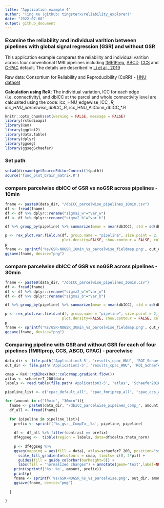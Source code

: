 ```yaml
---
title: "Application example 4"
author: "Ting Xu (github: tingsterx/reliability_explorer)"
date: "2022-07-08"
output: github_document
---
```


### Examine the reliability and individual varition between pipelines with global signal regression (GSR) and without GSR

This application example compares the reliability and individual varition across four conventional fMRI pipelines including [fMRIPrep](https://fmriprep.org/en/stable/), [ABCD](https://www.biorxiv.org/content/10.1101/2021.07.09.451638v1), [CCS](https://www.sciencedirect.com/science/article/abs/pii/S2095927316305394) and [C-PAC](https://fcp-indi.github.io/docs/latest/user/index) default. The details are described in [Li et al., 2019](https://www.biorxiv.org/content/10.1101/2021.12.01.470790v1)

Raw data: Consortium for Reliability and Reproducibility (CoRR) - [HNU dataset]( http://fcon_1000.projects.nitrc.org/indi/CoRR/html/hnu_1.html)

**Calculation using ReX**: The individual variation, ICC for each edge (i.e. connectivity), and dbICC at the parcel and whole connectivity level are calcualted using the code: icc_HNU_edgewise_ICC_*.R, icc_HNU_parcelwise_dbICC_*.R, icc_HNU_AllConn_dbICC_*.R


```r
knitr::opts_chunk$set(warning = FALSE, message = FALSE) 
library(rstudioapi)
library(ReX)
library(ggplot2)
library(data.table)
library(dplyr)
library(ggseg)
library(ggsegSchaefer)
```

### Set path
```r
setwd(dirname(getSourceEditorContext()$path))
source('func_plot_brain_matrix.R')
```

### compare parcelwise dbICC of GSR vs noGSR across pipelines - 10min
```r
fname <- paste0(data_dir, "/dbICC_parcelwise_pipelines_10min.csv")
df <- fread(fname)
df <- df %>% dplyr::rename("sigma2_w"="var_w")
df <- df %>% dplyr::rename("sigma2_b"="var_b")

df %>% group_by(pipeline) %>% summarize(mean = mean(dbICC), std = sd(dbICC))

p <- rex_plot.var.field.n(df, group.name = "pipeline", size.point = 2, color.brewer.pla = "Paired",
                          plot.density=FALSE, show.contour = FALSE, color.point.border = NULL, axis.max=10)
p
fname <- sprintf('%s/GSR-NOGSR_10min_%s_parcelwise_fieldmap.png', out_dir, prefix)
ggsave(fname, device="png")
```

### compare parcelwise dbICC of GSR vs noGSR across pipelines - 30min
```r
fname <- paste0(data_dir, "/dbICC_parcelwise_pipelines_30min.csv")
df <- fread(fname)
df <- df %>% dplyr::rename("sigma2_w"="var_w")
df <- df %>% dplyr::rename("sigma2_b"="var_b")

df %>% group_by(pipeline) %>% summarize(mean = mean(dbICC), std = sd(dbICC))

p <- rex_plot.var.field.n(df, group.name = "pipeline", size.point = 2, color.brewer.pla = "Paired",
                          plot.density=FALSE, show.contour = FALSE, color.point.border = NULL)
p
fname <- sprintf('%s/GSR-NOGSR_30min_%s_parcelwise_fieldmap.png', out_dir, prefix)
ggsave(fname, device="png")
```

### Comparing pipeline with GSR and without GSR for each of four pipelines (fMRIprep, CCS, ABCD, CPAC) - parcelwise
```r
data_dir <- file.path('Application3-5', 'results_cpac_HNU', 'ROI_Schaefer200', 'rex_dbICC_per_parcel')
out_dir <- file.path('Application3-5', 'results_cpac_HNU', 'ROI_Schaefer200', 'rex_dbICC_per_parcel_plot')

cmap = ReX::rgb2hex(ReX::colormap.gradient.flow())
atlas <- schaefer7_200$data
labels <- read.table(file.path('Application3-5', 'atlas', 'Schaefer2018_200Parcels_7Networks_labels_MatchedTo_ggseg.txt'), header = TRUE)[,1]

pipeline_list <- c("cpac_default_all", "cpac_fmriprep_all", "cpac_ccs_all", "cpac_abcd_all")

for (amount in c("10min", "30min")){
  fname <- paste0(data_dir, "/dbICC_parcelwise_pipeines_comp_", amount, ".csv")
  df_all <- fread(fname)
  
  for (pipeline in pipeline_list){
    prefix <- sprintf('%s_gsr__CompTo__%s', pipeline, pipeline)
  
    df <- df_all %>% filter(contrast == prefix)
    df4ggseg <-  tibble(region = labels, data=df$delta.theta_norm)
    
    p <- df4ggseg %>% 
    ggseg(mapping = aes(fill = data), atlas=schaefer7_200, position="stacked") +
      scale_fill_gradientn(colours = cmap, limits= c(0, 2*pi)) +
      guides(fill = guide_colorbar(barheight=5)) +
      labs(fill = "normalized changes") + annotate(geom="text",label=NULL)
    print(sprintf('%s: %s', amount, prefix))
    print(p)
    fname <- sprintf('%s/GSR-NOGSR_%s_%s_parcelwise.png', out_dir, amount, prefix)
    ggsave(fname, device="png")
      
  }
  
}
```
